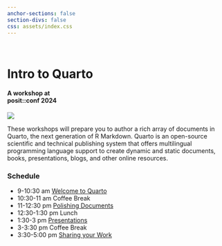 ```yaml
---
anchor-sections: false
section-divs: false
css: assets/index.css
---
```


::: {.grid}

::: {.g-col-4}
\

# Intro to Quarto

#### A workshop at <br> posit::conf 2024
:::

::: {.g-col-8}

![](assets/images/seaplane-narrow.png){fig-alt="Seaplane."}

:::

:::

These workshops will prepare you to author a rich array of documents in Quarto, the next generation of R Markdown. Quarto is an open-source scientific and technical publishing system that offers multilingual programming language support to create dynamic and static documents, books, presentations, blogs, and other online resources. 

### Schedule

-   9-10:30 am [Welcome to Quarto](materials/1-single-docs/1-welcome-to-quarto)
-   10:30-11 am Coffee Break
-   11-12:30 pm [Polishing Documents](materials/1-single-docs/2-polishing-docs)
-   12:30-1:30 pm Lunch
-   1:30-3 pm [Presentations](materials/1-single-docs/3-presentations)
-   3-3:30 pm Coffee Break
-   3:30-5:00 pm [Sharing your Work](materials/1-single-docs/4-sharing-your-work)

